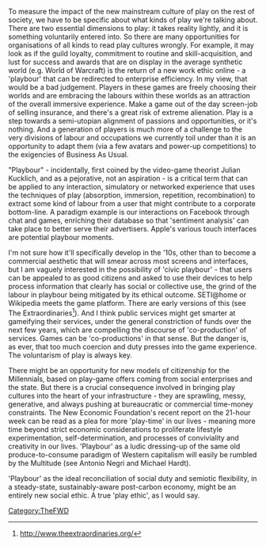 {{TheFWD header}}{{DISPLAYTITLE:3. A "Playbour" of Love for the Next Twenty Years - Pat Kane}}
To measure the impact of the new mainstream culture of play on the rest of society, we have to be specific about what kinds of play we're talking about. There are two essential dimensions to play: it takes reality lightly, and it is something voluntarily entered into. So there are many opportunities for organisations of all kinds to read play cultures wrongly. For example, it may look as if the guild loyalty, commitment to routine and skill-acquisition, and lust for success and awards that are on display in the average synthetic world (e.g. World of Warcraft) is the return of a new work ethic online - a 'playbour' that can be redirected to enterprise efficiency. In my view, that would be a bad judgement. Players in these games are freely choosing their worlds and are embracing the labours within these worlds as an attraction of the overall immersive experience. Make a game out of the day screen-job of selling insurance, and there's a great risk of extreme alienation. Play is a step towards a semi-utopian alignment of passions and opportunities, or it's nothing. And a generation of players is much more of a challenge to the very divisions of labour and occupations we currently toil under than it is an opportunity to adapt them (via a few avatars and power-up competitions) to the exigencies of Business As Usual. 

"Playbour" - incidentally, first coined by the video-game theorist Julian Kucklich, and as a pejorative, not an aspiration - is a critical term that can be applied to any interaction, simulatory or networked experience that uses the techniques of play (absorption, immersion, repetition, recombination) to extract some kind of labour from a user that might contribute to a corporate bottom-line. A paradigm example is our interactions on Facebook through chat and games, enriching their database so that 'sentiment analysis' can take place to better serve their advertisers. Apple's various touch interfaces are potential playbour moments. 

I'm not sure how it'll specifically develop in the '10s, other than to become a commercial aesthetic that will smear across most screens and interfaces, but I am vaguely interested in the possibility of 'civic playbour' - that users can be appealed to as good citizens and asked to use their devices to help process information that clearly has social or collective use, the grind of the labour in playbour being mitigated by its ethical outcome. SETI@home or Wikipedia meets the game platform. There are early versions of this (see The Extraordinaries<ref>http://www.theextraordinaries.org/</ref>). And I think public services might get smarter at gameifying their services, under the general constriction of funds over the next few years, which are compelling the discourse of 'co-production' of services. Games can be 'co-productions' in that sense. But the danger is, as ever, that too much coercion and duty presses into the game experience. The voluntarism of play is always key.

There might be an opportunity for new models of citizenship for the Millennials, based on play-game offers coming from social enterprises and the state. But there is a crucial consequence involved in bringing play cultures into the heart of your infrastructure - they are sprawling, messy, generative, and always pushing at bureaucratic or commercial time-money constraints. The New Economic Foundation's recent report on the 21-hour week can be read as a plea for more 'play-time' in our lives - meaning more time beyond strict economic considerations to proliferate lifestyle experimentation, self-determination, and processes of conviviality and creativity in our lives. 'Playbour' as a ludic dressing-up of the same old produce-to-consume paradigm of Western capitalism will easily be rumbled by the Multitude (see Antonio Negri and Michael Hardt). 

'Playbour' as the ideal reconciliation of social duty and semiotic flexibility, in a steady-state, sustainably-aware post-carbon economy, might be an entirely new social ethic. A true 'play ethic', as I would say.

<references/>

[[Category:TheFWD]]